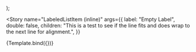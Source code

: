 


<!--👇 The title prop determines where your story goes in the story list -->

<Meta title="@cv/components/lists" component={LabeledListItemInline} />

<!--👇 We create a “template” of how args map to rendering -->

  <PaperPreview wide={wide}>
    <ElementRemark body="Lorem ipsum dolor sit amet, consectetur adipiscing elit. Quisque dictum vehicula lectus, id vehicula est pharetra ac. Sed fermentum mauris non lorem vulputate.">
      <LabeledListItemInline {...args} />
    </ElementRemark>
  </PaperPreview>
);

<!-- 👇 The args you need here will depend on your component -->

<Story
  name="LabeledListItem (inline)"
  args={{
    label: "Empty Label",
    double: false,
    children:
      "This is a test to see if the line fits and does wrap to the next line for alignment.",
  }}
>
  {Template.bind({})}
</Story>
